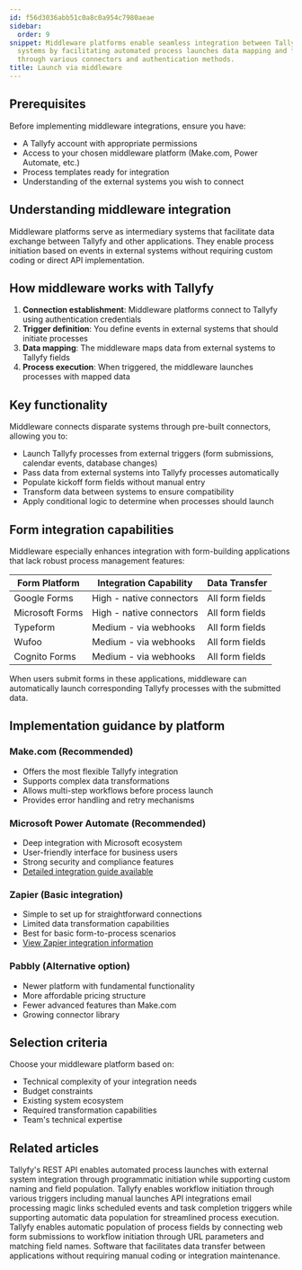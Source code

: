 ```yaml
---
id: f56d3036abb51c0a8c0a954c7980aeae
sidebar:
  order: 9
snippet: Middleware platforms enable seamless integration between Tallyfy and external
  systems by facilitating automated process launches data mapping and form submissions
  through various connectors and authentication methods.
title: Launch via middleware
---
```


## Prerequisites

Before implementing middleware integrations, ensure you have:
- A Tallyfy account with appropriate permissions
- Access to your chosen middleware platform (Make.com, Power Automate, etc.)
- Process templates ready for integration
- Understanding of the external systems you wish to connect

## Understanding middleware integration

Middleware platforms serve as intermediary systems that facilitate data exchange between Tallyfy and other applications. They enable process initiation based on events in external systems without requiring custom coding or direct API implementation.

## How middleware works with Tallyfy

1. **Connection establishment**: Middleware platforms connect to Tallyfy using authentication credentials
2. **Trigger definition**: You define events in external systems that should initiate processes
3. **Data mapping**: The middleware maps data from external systems to Tallyfy fields
4. **Process execution**: When triggered, the middleware launches processes with mapped data

## Key functionality

Middleware connects disparate systems through pre-built connectors, allowing you to:

* Launch Tallyfy processes from external triggers (form submissions, calendar events, database changes)
* Pass data from external systems into Tallyfy processes automatically
* Populate kickoff form fields without manual entry
* Transform data between systems to ensure compatibility
* Apply conditional logic to determine when processes should launch

## Form integration capabilities

Middleware especially enhances integration with form-building applications that lack robust process management features:

| Form Platform | Integration Capability | Data Transfer |
|---------------|------------------------|---------------|
| Google Forms | High - native connectors | All form fields |
| Microsoft Forms | High - native connectors | All form fields |
| Typeform | Medium - via webhooks | All form fields |
| Wufoo | Medium - via webhooks | All form fields |
| Cognito Forms | Medium - via webhooks | All form fields |

When users submit forms in these applications, middleware can automatically launch corresponding Tallyfy processes with the submitted data.

## Implementation guidance by platform

### Make.com (Recommended)
- Offers the most flexible Tallyfy integration
- Supports complex data transformations
- Allows multi-step workflows before process launch
- Provides error handling and retry mechanisms

### Microsoft Power Automate (Recommended)
- Deep integration with Microsoft ecosystem
- User-friendly interface for business users
- Strong security and compliance features
- [Detailed integration guide available](/products/pro/integrations/middleware/power-automate/)

### Zapier (Basic integration)
- Simple to set up for straightforward connections
- Limited data transformation capabilities
- Best for basic form-to-process scenarios
- [View Zapier integration information](/products/pro/integrations/middleware/zapier/)

### Pabbly (Alternative option)
- Newer platform with fundamental functionality
- More affordable pricing structure
- Fewer advanced features than Make.com
- Growing connector library

## Selection criteria

Choose your middleware platform based on:
- Technical complexity of your integration needs
- Budget constraints
- Existing system ecosystem
- Required transformation capabilities
- Team's technical expertise


## Related articles
<CardGrid>
<LinkTitleCard header="<b>Triggers > Launch via API</b>" href="/products/pro/launching/triggers/via-api/" > Tallyfy's REST API enables automated process launches with external system integration through programmatic initiation while supporting custom naming and field population. </LinkTitleCard>
<LinkTitleCard header="<b>Launching > Triggers</b>" href="/products/pro/launching/triggers/" > Tallyfy enables workflow initiation through various triggers including manual launches API integrations email processing magic links scheduled events and task completion triggers while supporting automatic data population for streamlined process execution. </LinkTitleCard>
<LinkTitleCard header="<b>Launching > Launch a process from a web form</b>" href="/products/pro/launching/how-to-launch-a-tallyfy-process-from-a-webform/" > Tallyfy enables automatic population of process fields by connecting web form submissions to workflow initiation through URL parameters and matching field names. </LinkTitleCard>
<LinkTitleCard header="<b>Integrations > Middleware</b>" href="/products/pro/integrations/middleware/" > Software that facilitates data transfer between applications without requiring manual coding or integration maintenance. </LinkTitleCard>
</CardGrid>